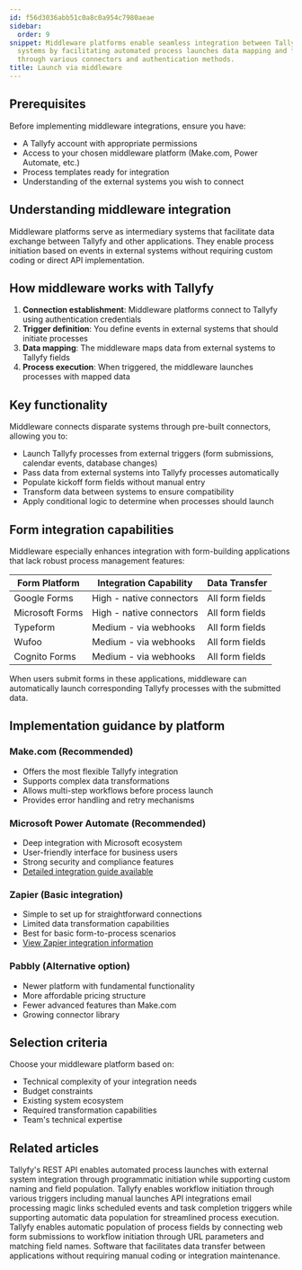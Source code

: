 ```yaml
---
id: f56d3036abb51c0a8c0a954c7980aeae
sidebar:
  order: 9
snippet: Middleware platforms enable seamless integration between Tallyfy and external
  systems by facilitating automated process launches data mapping and form submissions
  through various connectors and authentication methods.
title: Launch via middleware
---
```


## Prerequisites

Before implementing middleware integrations, ensure you have:
- A Tallyfy account with appropriate permissions
- Access to your chosen middleware platform (Make.com, Power Automate, etc.)
- Process templates ready for integration
- Understanding of the external systems you wish to connect

## Understanding middleware integration

Middleware platforms serve as intermediary systems that facilitate data exchange between Tallyfy and other applications. They enable process initiation based on events in external systems without requiring custom coding or direct API implementation.

## How middleware works with Tallyfy

1. **Connection establishment**: Middleware platforms connect to Tallyfy using authentication credentials
2. **Trigger definition**: You define events in external systems that should initiate processes
3. **Data mapping**: The middleware maps data from external systems to Tallyfy fields
4. **Process execution**: When triggered, the middleware launches processes with mapped data

## Key functionality

Middleware connects disparate systems through pre-built connectors, allowing you to:

* Launch Tallyfy processes from external triggers (form submissions, calendar events, database changes)
* Pass data from external systems into Tallyfy processes automatically
* Populate kickoff form fields without manual entry
* Transform data between systems to ensure compatibility
* Apply conditional logic to determine when processes should launch

## Form integration capabilities

Middleware especially enhances integration with form-building applications that lack robust process management features:

| Form Platform | Integration Capability | Data Transfer |
|---------------|------------------------|---------------|
| Google Forms | High - native connectors | All form fields |
| Microsoft Forms | High - native connectors | All form fields |
| Typeform | Medium - via webhooks | All form fields |
| Wufoo | Medium - via webhooks | All form fields |
| Cognito Forms | Medium - via webhooks | All form fields |

When users submit forms in these applications, middleware can automatically launch corresponding Tallyfy processes with the submitted data.

## Implementation guidance by platform

### Make.com (Recommended)
- Offers the most flexible Tallyfy integration
- Supports complex data transformations
- Allows multi-step workflows before process launch
- Provides error handling and retry mechanisms

### Microsoft Power Automate (Recommended)
- Deep integration with Microsoft ecosystem
- User-friendly interface for business users
- Strong security and compliance features
- [Detailed integration guide available](/products/pro/integrations/middleware/power-automate/)

### Zapier (Basic integration)
- Simple to set up for straightforward connections
- Limited data transformation capabilities
- Best for basic form-to-process scenarios
- [View Zapier integration information](/products/pro/integrations/middleware/zapier/)

### Pabbly (Alternative option)
- Newer platform with fundamental functionality
- More affordable pricing structure
- Fewer advanced features than Make.com
- Growing connector library

## Selection criteria

Choose your middleware platform based on:
- Technical complexity of your integration needs
- Budget constraints
- Existing system ecosystem
- Required transformation capabilities
- Team's technical expertise


## Related articles
<CardGrid>
<LinkTitleCard header="<b>Triggers > Launch via API</b>" href="/products/pro/launching/triggers/via-api/" > Tallyfy's REST API enables automated process launches with external system integration through programmatic initiation while supporting custom naming and field population. </LinkTitleCard>
<LinkTitleCard header="<b>Launching > Triggers</b>" href="/products/pro/launching/triggers/" > Tallyfy enables workflow initiation through various triggers including manual launches API integrations email processing magic links scheduled events and task completion triggers while supporting automatic data population for streamlined process execution. </LinkTitleCard>
<LinkTitleCard header="<b>Launching > Launch a process from a web form</b>" href="/products/pro/launching/how-to-launch-a-tallyfy-process-from-a-webform/" > Tallyfy enables automatic population of process fields by connecting web form submissions to workflow initiation through URL parameters and matching field names. </LinkTitleCard>
<LinkTitleCard header="<b>Integrations > Middleware</b>" href="/products/pro/integrations/middleware/" > Software that facilitates data transfer between applications without requiring manual coding or integration maintenance. </LinkTitleCard>
</CardGrid>